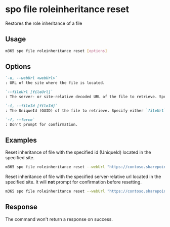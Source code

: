
# spo file roleinheritance reset

Restores the role inheritance of a file

## Usage

```sh
m365 spo file roleinheritance reset [options]
```

## Options

```md definition-list
`-u, --webUrl <webUrl>`
: URL of the site where the file is located.

`--fileUrl [fileUrl]`
: The server- or site-relative decoded URL of the file to retrieve. Specify either `fileUrl` or `fileId` but not both.

`-i, --fileId [fileId]`
: The UniqueId (GUID) of the file to retrieve. Specify either `fileUrl` or `fileId` but not both.

`-f, --force`
: Don't prompt for confirmation.
```

<Global />

## Examples

Reset inheritance of file with the specified id (UniqueId) located in the specified site.

```sh
m365 spo file roleinheritance reset --webUrl "https://contoso.sharepoint.com/sites/project-x" --fileId "b2307a39-e878-458b-bc90-03bc578531d6"
```

Reset inheritance of file with the specified server-relative url located in the specified site. It will **not** prompt for confirmation before resetting.

```sh
m365 spo file roleinheritance reset --webUrl "https://contoso.sharepoint.com/sites/project-x" --fileUrl "/sites/project-x/documents/Test1.docx" --force
```

## Response

The command won't return a response on success.
